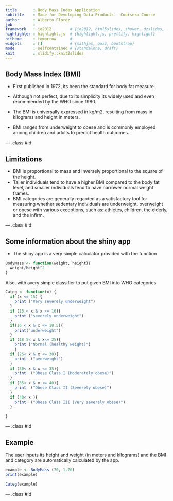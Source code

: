 ```yaml
---
title       : Body Mass Index Application
subtitle    : Made for Developing Data Products - Coursera Course
author      : Alberto Florez
job         : 
framework   : io2012        # {io2012, html5slides, shower, dzslides, ...}
highlighter : highlight.js  # {highlight.js, prettify, highlight}
hitheme     : tomorrow      # 
widgets     : []            # {mathjax, quiz, bootstrap}
mode        : selfcontained # {standalone, draft}
knit        : slidify::knit2slides
---
```


 

## Body Mass Index (BMI)  
  
* First published in 1972, its been the standard for body fat measure.
  
* Although not perfect, due to its simplicity its widely used and even recommended by the WHO since 1980.  
  
* The BMI is universally expressed in kg/m2, resulting from mass in kilograms and height in meters.  
  
* BMI ranges from underweight to obese and is commonly employed among children and adults to predict health outcomes. 



--- .class #id 


## Limitations  
* BMI is proportional to mass and inversely proportional to the square of the height.
* Taller individuals tend to have a higher BMI compared to the body fat level, and smaller individuals tend to have narrower normal weight frames.
* BMI categories are generally regarded as a satisfactory tool for measuring whether sedentary individuals are underweight, overweight or obese with various exceptions, such as: athletes, children, the elderly, and the infirm.

--- .class #id 


## Some information about the shiny app
* The shiny app is a very simple calculator provided with the function  
  
```r
BodyMass <- function(weight, height){
  weight/height^2
}

```
  
  
Also, with avery simple classifier to put given BMI into WHO categories  

```r
Categ <- function(x) {
  if (x <= 15) {
    print ("Very severely underweight")
  }
  if (15 < x & x <= 16){
    print ("severely underweight")
  }
  if(16 < x & x <= 18.5){
    print("underweight")
  }
  if (18.5< x & x<= 25){
    print ("Normal (healthy weight)")
    }
  if (25< x & x <= 30){
    print  ("overweight")
  }
  if (30< x & x <= 35){
    print  ("Obese Class I (Moderately obese)")
  }
  if (35< x & x <= 40){
    print  ("Obese Class II (Severely obese)")
  }
  if (40< x ){
    print  ("Obese Class III (Very severely obese)")
  }
  
}

```


--- .class #id 


## Example
  
  
The user inputs its height and weight (in meters and kilograms) and the BMI and category are automatically calculated by the app.

```r
example <- BodyMass (70, 1.70)
print(example)
  
Categ(example)
```

--- .class #id 




























